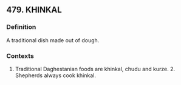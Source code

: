 ## 479. KHINKAL
### Definition
A traditional dish made out of dough.

### Contexts
1. Traditional Daghestanian foods are khinkal, chudu and kurze. 2. Shepherds always cook khinkal.

